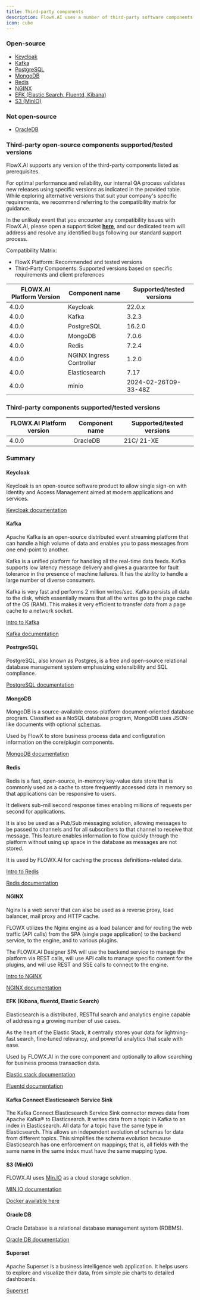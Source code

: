 ```yaml
---
title: Third-party components
description: FlowX.AI uses a number of third-party software components
icon: cube
---
```


### Open-source

* [Keycloak](#keycloak)
* [Kafka](#kafka)
* [PostgreSQL](#postrgresql)
* [MongoDB](#mongodb)
* [Redis](#redis)
* [NGINX](#nginx)
* [EFK (Elastic Search, Fluentd, Kibana)](#efk-kibana-fluentd-elastic-search)
* [S3 (MinIO)](#s3-minio)

### Not open-source 

* [OracleDB](#oracledb)

### Third-party open-source components supported/tested versions

<Info>
FlowX.AI supports any version of the third-party components listed as prerequisites.

For optimal performance and reliability, our internal QA process validates new releases using specific versions as indicated in the provided table.
While exploring alternative versions that suit your company's specific requirements, we recommend referring to the compatibility matrix for guidance.

In the unlikely event that you encounter any compatibility issues with FlowX.AI, please open a support ticket [**here**](https://support.flowx.ai/), and our dedicated team will address and resolve any identified bugs following our standard support process.

Compatibility Matrix:

* FlowX Platform: Recommended and tested versions
* Third-Party Components: Supported versions based on specific requirements and client preferences
</Info>

| FLOWX.AI Platform Version | Component name           | Supported/tested versions |
| ------------------------- | ------------------------ | ------------------------- |
| 4.0.0                     | Keycloak                 | 22.0.x                    |
| 4.0.0                     | Kafka                    | 3.2.3                     ||
| 4.0.0                     | PostgreSQL               | 16.2.0                    |
| 4.0.0                     | MongoDB                  | 7.0.6                     |
| 4.0.0                     | Redis                    | 7.2.4                     |
| 4.0.0                     | NGINX Ingress Controller | 1.2.0                     |
| 4.0.0                     | Elasticsearch            | 7.17                      |
| 4.0.0                     | minio                    | 2024-02-26T09-33-48Z      |






### Third-party components supported/tested versions

| FLOWX.AI Platform version | Component name | Supported/tested versions |
| ------------------------- | -------------- | ------------------------- |
| 4.0.0                     | OracleDB       | 21C/ 21-XE                |



### Summary

#### Keycloak

Keycloak is an open-source software product to allow single sign-on with Identity and Access Management aimed at modern applications and services.

[Keycloak documentation](https://www.keycloak.org/documentation)

#### **Kafka**

Apache Kafka is an open-source distributed event streaming platform that can handle a high volume of data and enables you to pass messages from one end-point to another.

Kafka is a unified platform for handling all the real-time data feeds. Kafka supports low latency message delivery and gives a guarantee for fault tolerance in the presence of machine failures. It has the ability to handle a large number of diverse consumers.

Kafka is very fast and performs 2 million writes/sec. Kafka persists all data to the disk, which essentially means that all the writes go to the page cache of the OS (RAM). This makes it very efficient to transfer data from a page cache to a network socket.

[Intro to Kafka](../platform-overview/frameworks-and-standards/event-driven-architecture-frameworks/intro-to-kafka-concepts)

[Kafka documentation](https://kafka.apache.org/documentation/)

#### PostrgreSQL

PostgreSQL, also known as Postgres, is a free and open-source relational database management system emphasizing extensibility and SQL compliance.

[PostgreSQL documentation](https://www.postgresql.org/docs/)

#### MongoDB

MongoDB is a source-available cross-platform document-oriented database program. Classified as a NoSQL database program, MongoDB uses JSON-like documents with optional [schemas](https://en.wikipedia.org/wiki/Database\_schema).

Used by FlowX to store business process data and configuration information on the core/plugin components.

[MongoDB documentation](https://www.mongodb.com/docs/)

#### Redis

Redis is a fast, open-source, in-memory key-value data store that is commonly used as a cache to store frequently accessed data in memory so that applications can be responsive to users.

It delivers sub-millisecond response times enabling millions of requests per second for applications.

It is also be used as a Pub/Sub messaging solution, allowing messages to be passed to channels and for all subscribers to that channel to receive that message. This feature enables information to flow quickly through the platform without using up space in the database as messages are not stored.

It is used by FLOWX.AI for caching the process definitions-related data.


[Intro to Redis](../platform-overview/frameworks-and-standards/event-driven-architecture-frameworks/intro-to-redis)


[Redis documentation](https://redis.io/docs/)

#### NGINX

Nginx Is a web server that can also be used as a reverse proxy, load balancer, mail proxy and HTTP cache.

FLOWX utilizes the Nginx engine as a load balancer and for routing the web traffic (API calls) from the SPA (single page application) to the backend service, to the engine, and to various plugins.

The FLOWX.AI Designer SPA will use the backend service to manage the platform via REST calls, will use API calls to manage specific content for the plugins, and will use REST and SSE calls to connect to the engine.


[Intro to NGINX](../platform-overview/frameworks-and-standards/event-driven-architecture-frameworks/intro-to-nginx)


[NGINX documentation](https://nginx.org/en/docs/)

#### EFK (Kibana, fluentd, Elastic Search)

Elasticsearch is a distributed, RESTful search and analytics engine capable of addressing a growing number of use cases.

As the heart of the Elastic Stack, it centrally stores your data for lightning-fast search, fine‑tuned relevancy, and powerful analytics that scale with ease.

Used by FLOWX.AI in the core component and optionally to allow searching for business process transaction data.

[Elastic stack documentation](https://www.elastic.co/elastic-stack/)

[Fluentd documentation](https://docs.fluentd.org/)

#### Kafka Connect Elasticsearch Service Sink

The Kafka Connect Elasticsearch Service Sink connector moves data from Apache Kafka® to Elasticsearch. It writes data from a topic in Kafka to an index in Elasticsearch. All data for a topic have the same type in Elasticsearch. This allows an independent evolution of schemas for data from different topics. This simplifies the schema evolution because Elasticsearch has one enforcement on mappings; that is, all fields with the same name in the same index must have the same mapping type.

#### S3 (MinIO)

FLOWX.AI uses [Min.IO](http://min.io/) as a cloud storage solution.

[MIN.IO documentation](https://min.io/)

[Docker available here](https://quay.io/repository/minio/minio?tab=tags&tag=RELEASE.2022-05-26T05-48-41Z)


#### Oracle DB

Oracle Database is a relational database management system (RDBMS).

[Oracle DB documentation](https://www.oracle.com/database/technologies/)

#### Superset

Apache Superset is a business intelligence web application. It helps users to explore and visualize their data, from simple pie charts to detailed dashboards.

[Superset](https://superset.apache.org/docs/intro)
